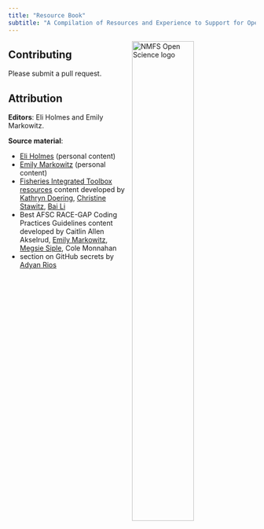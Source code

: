 ```yaml
---
title: "Resource Book"
subtitle: "A Compilation of Resources and Experience to Support for Open Science Communities in NOAA Fisheries"
---
```


<img src="https://raw.githubusercontent.com/nmfs-opensci/assets/main/logo/nmfs-opensci-logo3.png" alt="NMFS Open Science logo" style="float:right;width:50%;"/>

## Contributing

Please submit a pull request.

## Attribution

**Editors**: Eli Holmes and Emily Markowitz.

**Source material**:

* [Eli Holmes](https://github.com/eeholmes) (personal content)
* [Emily Markowitz](https://github.com/EmilyMarkowitz-NOAA) (personal content)
* [Fisheries Integrated Toolbox resources](https://noaa-fisheries-integrated-toolbox.github.io/resources) content developed by [Kathryn Doering](https://github.com/k-doering-NOAA), [Christine Stawitz](https://github.com/ChristineStawitz-NOAA), [Bai Li](https://github.com/Bai-Li-NOAA)
* Best AFSC RACE-GAP Coding Practices Guidelines content developed by Caitlin Allen Akselrud, [Emily Markowitz](https://github.com/EmilyMarkowitz-NOAA), [Megsie Siple](https://github.com/MargaretSiple-NOAA), Cole Monnahan
* section on GitHub secrets by [Adyan Rios](adyanrios-NOAA)
